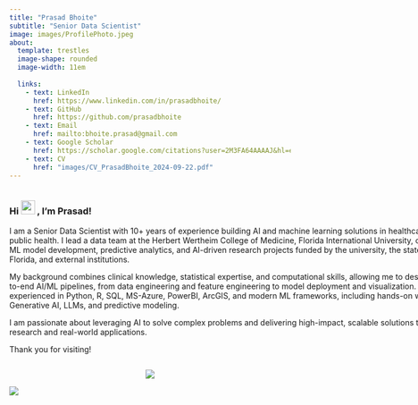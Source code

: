 ```yaml
---
title: "Prasad Bhoite"
subtitle: "Senior Data Scientist"
image: images/ProfilePhoto.jpeg
about: 
  template: trestles
  image-shape: rounded
  image-width: 11em
  
  links:
    - text: LinkedIn
      href: https://www.linkedin.com/in/prasadbhoite/
    - text: GitHub
      href: https://github.com/prasadbhoite
    - text: Email
      href: mailto:bhoite.prasad@gmail.com
    - text: Google Scholar
      href: https://scholar.google.com/citations?user=2M3FA64AAAAJ&hl=en
    - text: CV
      href: "images/CV_PrasadBhoite_2024-09-22.pdf"
---
```


:::{.column width="160%"}
### Hi <img src="https://media.giphy.com/media/hvRJCLFzcasrR4ia7z/giphy.gif" width="25"/> , I'm Prasad! <br>

I am a Senior Data Scientist with 10+ years of experience building AI and machine learning solutions in healthcare and public health. I lead a data team at the Herbert Wertheim College of Medicine, Florida International University, overseeing ML model development, predictive analytics, and AI-driven research projects funded by the university, the state of Florida, and external institutions.

My background combines clinical knowledge, statistical expertise, and computational skills, allowing me to design end-to-end AI/ML pipelines, from data engineering and feature engineering to model deployment and visualization. I am experienced in Python, R, SQL, MS-Azure, PowerBI, ArcGIS, and modern ML frameworks, including hands-on work with Generative AI, LLMs, and predictive modeling.

I am passionate about leveraging AI to solve complex problems and delivering high-impact, scalable solutions that bridge research and real-world applications.

Thank you for visiting!

:::
<p align="center"> <img src="https://capsule-render.vercel.app/api?type=waving&color=gradient&height=55&section=footer" style="max-width: 160%; height: auto;"/>
</p>

![](https://visitor-badge.laobi.icu/badge?page_id=prasadbhoite.prasadbhoite.github.io)